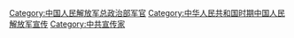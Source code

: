 [[Category:中国人民解放军总政治部军官|Category:中国人民解放军总政治部军官]]
[[Category:中华人民共和国时期中国人民解放军宣传|Category:中华人民共和国时期中国人民解放军宣传]]
[[Category:中共宣传家|Category:中共宣传家]]